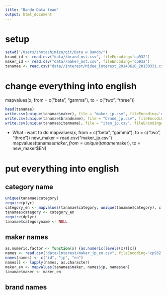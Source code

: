 ```yaml
---
title: "Bando Data team"
output: html_document
---
```

# setup
```r
setwd("/Users/shotashimizu/git/Data w Bando/")
brand_id <- read.csv("data//brand_mst.csv", fileEncoding='cp932')
maker_id <- read.csv("data//maker_mst.csv", fileEncoding='cp932')
tanamae <- read.csv("data//Interest/Midee_interest_20140610_20150331.csv", fileEncoding='cp932')
```

# change everything into english
mapvalues(x, from = c("beta", "gamma"), to = c("two", "three"))
```r
head(tanamae)
write.csv(unique(tanamae$maker), file = "maker_jp.csv", fileEncoding='cp932')
write.csv(unique(tanamae$brandname), file = "brand_jp.csv", fileEncoding='cp932')
write.csv(unique(tanamae$itemname), file = "item_jp.csv", fileEncoding='cp932')
```

- What i want to do
mapvalues(x, from = c("beta", "gamma"), to = c("two", "three"))
new_maker = read.csv("maker_jp.csv")
mapvalues(tanamae$maker, from = unique(taname$maker), to = new_maker$EN)

# put everything into english
## category name
```r
unique(tanamae$category)
require(plyr)
category_en <- mapvalues(tanamae$category, unique(tanamae$category), c("rinse","shampoo","treatment","other"))
tanamae$category <- category_en
require(dplyr)
tanamae$categoryname <- NULL
```

## maker names
```r
as.numeric.factor <- function(x) {as.numeric(levels(x))[x]}
names <- read.csv("data/Interest/maker_jp_en.csv", fileEncoding='cp932')
names(names) <- c("id", "jp", "en")
names[] <- lapply(names, as.character)
maker_en <- mapvalues(tanamae$maker, names$jp, names$en)
tanamae$maker <- maker_en
```

## brand names
